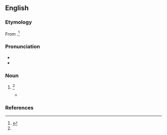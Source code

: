 ==English==

===Etymology===
From {{der|en|fro|abaissance}}.<ref name=SOED>{{R:SOED5|page=2}}</ref>

===Pronunciation===
* {{IPA|en|/əˈbeɪzəns/}}
* {{audio|en|LL-Q1860 (eng)-Vealhurl-abaisance.wav|Audio (UK)}}

===Noun===
{{en-noun}}

# {{obsolete form of|en|obeisance}} {{defdate|from the late 17th century to the mid 18th century}}<ref name=SOED/>
#* {{quote-book|en|title=The art of contentment|author=Richard Allestree|year=1675|passage=Haman can find no gust in all the sensualities of the Persian Court, because a poor despicable Jew denies his '''abaisance'''.}}

===References===
<references/>